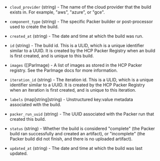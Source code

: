 <!-- Code generated from the comments of the ParBuild struct in datasource/packer-image-iteration/data.go; DO NOT EDIT MANUALLY -->

- `cloud_provider` (string) - The name of the cloud provider that the build exists in. For example,
  "aws", "azure", or "gce".

- `component_type` (string) - The specific Packer builder or post-processor used to create the build.

- `created_at` (string) - The date and time at which the build was run.

- `id` (string) - The build id. This is a ULID, which is a unique identifier similar
  to a UUID. It is created by the HCP Packer Registry when an build is
  first created, and is unique to this build.

- `images` ([]ParImage) - A list of images as stored in the HCP Packer registry. See the ParImage
  docs for more information.

- `iteration_id` (string) - The iteration id. This is a ULID, which is a unique identifier similar
  to a UUID. It is created by the HCP Packer Registry when an iteration is
  first created, and is unique to this iteration.

- `labels` (map[string]string) - Unstructured key:value metadata associated with the build.

- `packer_run_uuid` (string) - The UUID associated with the Packer run that created this build.

- `status` (string) - Whether the build is considered "complete" (the Packer build ran
  successfully and created an artifact), or "incomplete" (the Packer
  build did not finish, and there is no uploaded artifact).

- `updated_at` (string) - The date and time at which the build was last updated.

<!-- End of code generated from the comments of the ParBuild struct in datasource/packer-image-iteration/data.go; -->
